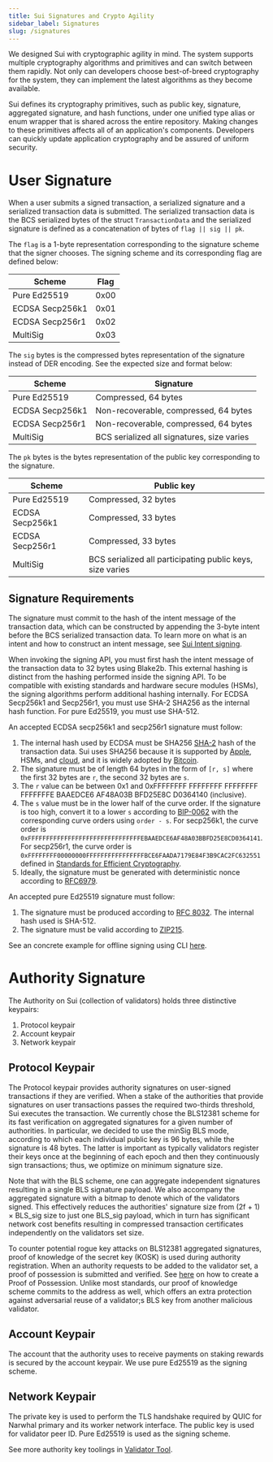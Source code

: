 ```yaml
---
title: Sui Signatures and Crypto Agility
sidebar_label: Signatures
slug: /signatures
---
```


We designed Sui with cryptographic agility in mind. The system supports multiple cryptography algorithms and primitives and can switch between them rapidly. Not only can developers choose best-of-breed cryptography for the system, they can implement the latest algorithms as they become available.

Sui defines its cryptography primitives, such as public key, signature, aggregated signature, and hash functions, under one unified type alias or enum wrapper that is shared across the entire repository. Making changes to these primitives affects all of an application's components. Developers can quickly update application cryptography and be assured of uniform security.

# User Signature

When a user submits a signed transaction, a serialized signature and a serialized transaction data is submitted. The serialized transaction data is the BCS serialized bytes of the struct `TransactionData` and the serialized signature is defined as a concatenation of bytes of `flag || sig || pk`.

The `flag` is a 1-byte representation corresponding to the signature scheme that the signer chooses. The signing scheme and its corresponding flag are defined below:

| Scheme          | Flag |
| --------------- | ---- |
| Pure Ed25519    | 0x00 |
| ECDSA Secp256k1 | 0x01 |
| ECDSA Secp256r1 | 0x02 |
| MultiSig        | 0x03 |

The `sig` bytes is the compressed bytes representation of the signature instead of DER encoding. See the expected size and format below:

| Scheme          | Signature                                  |
| --------------- | ------------------------------------------ |
| Pure Ed25519    | Compressed, 64 bytes                       |
| ECDSA Secp256k1 | Non-recoverable, compressed, 64 bytes      |
| ECDSA Secp256r1 | Non-recoverable, compressed, 64 bytes      |
| MultiSig        | BCS serialized all signatures, size varies |

The `pk` bytes is the bytes representation of the public key corresponding to the signature.

| Scheme          | Public key                                                |
| --------------- | --------------------------------------------------------- |
| Pure Ed25519    | Compressed, 32 bytes                                      |
| ECDSA Secp256k1 | Compressed, 33 bytes                                      |
| ECDSA Secp256r1 | Compressed, 33 bytes                                      |
| MultiSig        | BCS serialized all participating public keys, size varies |

## Signature Requirements

The signature must commit to the hash of the intent message of the transaction data, which can be constructed by appending the 3-byte intent before the BCS serialized transaction data. To learn more on what is an intent and how to construct an intent message, see [Sui Intent signing](./intent-signing.mdx).

When invoking the signing API, you must first hash the intent message of the transaction data to 32 bytes using Blake2b. This external hashing is distinct from the hashing performed inside the signing API. To be compatible with existing standards and hardware secure modules (HSMs), the signing algorithms perform additional hashing internally. For ECDSA Secp256k1 and Secp256r1, you must use SHA-2 SHA256 as the internal hash function. For pure Ed25519, you must use SHA-512.

An accepted ECDSA secp256k1 and secp256r1 signature must follow:

1.  The internal hash used by ECDSA must be SHA256 [SHA-2](https://en.wikipedia.org/wiki/SHA-2) hash of the transaction data. Sui uses SHA256 because it is supported by [Apple](https://developer.apple.com/forums/thread/89619), HSMs, and [cloud](https://developer.apple.com/forums/thread/89619), and it is widely adopted by [Bitcoin](https://en.bitcoin.it/wiki/Elliptic_Curve_Digital_Signature_Algorithm).
1.  The signature must be of length 64 bytes in the form of `[r, s]` where the first 32 bytes are `r`, the second 32 bytes are `s`.
1.  The `r` value can be between 0x1 and 0xFFFFFFFF FFFFFFFF FFFFFFFF FFFFFFFE BAAEDCE6 AF48A03B BFD25E8C D0364140 (inclusive).
1.  The `s` value must be in the lower half of the curve order. If the signature is too high, convert it to a lower `s` according to [BIP-0062](https://github.com/bitcoin/bips/blob/master/bip-0062.mediawiki#low-s-values-in-signatures) with the corresponding curve orders using `order - s`. For secp256k1, the curve order is `0xFFFFFFFFFFFFFFFFFFFFFFFFFFFFFFFEBAAEDCE6AF48A03BBFD25E8CD0364141`. For secp256r1, the curve order is `0xFFFFFFFF00000000FFFFFFFFFFFFFFFFBCE6FAADA7179E84F3B9CAC2FC632551` defined in [Standards for Efficient Cryptography](https://secg.org/SEC2-Ver-1.0.pdf).
1.  Ideally, the signature must be generated with deterministic nonce according to [RFC6979](https://www.rfc-editor.org/rfc/rfc6979).

An accepted pure Ed25519 signature must follow:

1.  The signature must be produced according to [RFC 8032](https://www.rfc-editor.org/rfc/rfc8032.html#section-5.1.6). The internal hash used is SHA-512.
1.  The signature must be valid according to [ZIP215](https://github.com/zcash/zips/blob/main/zip-0215.rst).

See an concrete example for offline signing using CLI [here](../cryptography/offline-signing.mdx).

# Authority Signature

The Authority on Sui (collection of validators) holds three distinctive keypairs:

1.  Protocol keypair
1.  Account keypair
1.  Network keypair

## Protocol Keypair

The Protocol keypair provides authority signatures on user-signed transactions if they are verified. When a stake of the authorities that provide signatures on user transactions passes the required two-thirds threshold, Sui executes the transaction. We currently chose the BLS12381 scheme for its fast verification on aggregated signatures for a given number of authorities. In particular, we decided to use the minSig BLS mode, according to which each individual public key is 96 bytes, while the signature is 48 bytes. The latter is important as typically validators register their keys once at the beginning of each epoch and then they continuously sign transactions; thus, we optimize on minimum signature size.

Note that with the BLS scheme, one can aggregate independent signatures resulting in a single BLS signature payload. We also accompany the aggregated signature with a bitmap to denote which of the validators signed. This effectively reduces the authorities' signature size from (2f + 1) × BLS_sig size to just one BLS_sig payload, which in turn has significant network cost benefits resulting in compressed transaction certificates independently on the validators set size.

To counter potential rogue key attacks on BLS12381 aggregated signatures, proof of knowledge of the secret key (KOSK) is used during authority registration. When an authority requests to be added to the validator set, a proof of possession is submitted and verified. See [here](./intent-signing.mdx) on how to create a Proof of Possession. Unlike most standards, our proof of knowledge scheme commits to the address as well, which offers an extra protection against adversarial reuse of a validator;s BLS key from another malicious validator.

## Account Keypair

The account that the authority uses to receive payments on staking rewards is secured by the account keypair. We use pure Ed25519 as the signing scheme.

## Network Keypair

The private key is used to perform the TLS handshake required by QUIC for Narwhal primary and its worker network interface. The public key is used for validator peer ID. Pure Ed25519 is used as the signing scheme.

See more authority key toolings in [Validator Tool](https://github.com/MystenLabs/sui/blob/f8b5ad9aaecc3c4b30a060ec5e00bdad9ba75a93/nre/validator_tool.mdx).
